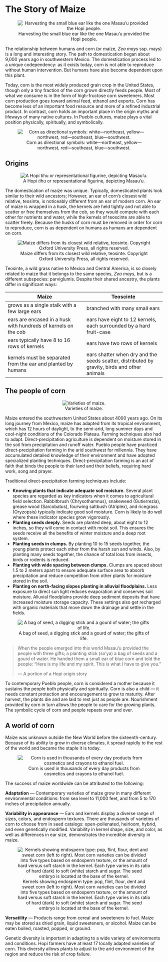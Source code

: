 # The Story of Maize
<div style="text-align: center;">
![Harvesting the small blue ear like the one Masau'u provided the Hopi people.](./images/chapter_2_header.jpg)
</div>

The relationship between humans and corn (or maize, *Zea mays* ssp. mays) is a long and interesting story. The path to domestication began about 9,000 years ago in southwestern Mexico. The domestication process led to a unique codependency: as it exists today, corn is not able to reproduce without human intervention. But humans have also become dependent upon this plant.  

Today, corn is the most widely produced grain crop in the United States, though only a tiny fraction of the corn grown directly feeds people. Most of what we consume is in the form of high-fructose corn sweeteners. Most corn production goes toward animal feed, ethanol and exports. Corn has become less of an important food resource and more of a refined industrial product. In contrast, corn holds an important place in the origin myths and lifeways of many native cultures. In Pueblo cultures, maize plays a vital position physically, spiritually, and symbolically.

<div style="text-align: center;">
![Corn as directional symbols: white—northeast, yellow—northwest, red—southeast, blue—southwest.](./images/directional_corn.jpg)
</div>

## Origins
<div style="text-align: center;">
![A Hopi *tihu* or representational figurine, depicting Masau'u.](./images/section_2.1_origin.jpg)
</div>

The domestication of maize was unique. Typically, domesticated plants look similar to their wild ancestors; However, an ear of corn's closest wild relative, teosinte, is noticeably different from an ear of modern corn. An ear of maize is wrapped in a husk, the kernels are held tightly and not able to scatter or free themselves from the cob, so they would compete with each other for nutrients and water, while the kernels of teoscinte are able to scatter freely. Because the husks of corn must be removed in order for corn to reproduce, corn is as dependent on humans as humans are dependent on corn.

<div style="text-align: center;">
![Maize differs from its closest wild relative, teosinte. Copyright Oxford University Press, all rights reserved.](./images/teosinte.jpg)
</div>

Teosinte, a wild grass native to Mexico and Central America, is so closely related to maize that it belongs to the same species, *Zea mays*, but is a different subspecies: parviglumis. Despite their shared ancestry, the plants differ in significant ways:

| **Maize** | **Teoscinte** |
| --- | --- |
| grows as a single stalk with a few large ears | branched with many small ears |
| ears are encased in a husk with hundreds of kernels on the cob | ears have eight to 12 kernels, each surrounded by a hard fruit-case |
| ears typically have 8 to 16 rows of kernels | ears have two rows of kernels |
| kernels must be separated from the ear and planted by humans | ears shatter when dry and the seeds scatter, distributed by gravity, birds and other animals |

## The people of corn

<div style="text-align: center;">
![Varieties of maize.](./images/varieties.jpg)
</div>

Maize entered the southwestern United States about 4000 years ago. On its long journey from Mexico, maize has adapted from its tropical environment, which has 12 hours of daylight, to the semi-arid, long summer days and cool-night conditions of the Colorado Plateau. Farming techniques also had to adapt. Direct-precipitation agriculture is dependent on moisture stored in the soil from precipitation and runoff water. Pueblo people have practiced direct-precipitation farming in the arid southwest for millennia. They have accumulated detailed knowledge of their environment and have adopted specialized planting techniques. Direct-precipitation farming is an act of faith that binds the people to their land and their beliefs, requiring hard work, song and prayer.

Traditional direct-precipitation farming techniques include:

- **Knowing plants that indicate adequate soil moisture.** Several plant species are regarded as key indicators when it comes to agricultural field selection. Rabbitbrush (Chrysothamnus), snakeweed (Gutierrezia), grease wood (Sarcobatus), fourwing saltbush (Atriplex), and ricegrass (Oryzopsis) typically indicate good soil moisture. Corn is likely to do well where these indicator species grow vigorously.
- **Planting seeds deeply.** Seeds are planted deep, about eight to 12 inches, so they will come in contact with moist soil. This ensures the seeds receive all the benefits of winter moisture and a deep root system. 
- **Planting seeds in clumps.** By planting 10 to 15 seeds together, the young plants protect each other from the harsh sun and winds. Also, by planting many seeds together, the chance of total loss from insects, birds or rodents is reduced.
- **Planting with wide spacing between clumps.** Clumps are spaced about 1.5 to 2 meters apart to ensure adequate surface area to absorb precipitation and reduce competition from other plants for moisture stored in the soil.
- **Planting on north-facing slopes planting in alluvial floodplains.** Less exposure to direct sun light reduces evaporation and conserves soil moisture. Alluvial floodplains provide deep sediment deposits that have increased moisture storage capacity. These settings also get recharged with organic materials that move down the drainage and settle in the fields.

<div style="text-align: center;">
![A bag of seed, a digging stick and a gourd of water; the gifts of life.](./images/gifts_of_life.jpg)
</div>

> When the people emerged into this world Masau'u provided the people with three gifts; a planting stick (so'ya) a bag of seeds and a gourd of water. He handed them a small ear of blue corn and told the people: "Here is my life and my spirit. This is what I have to give you."
>
> --- A portion of a Hopi origin story

To contemporary Pueblo people, corn is considered a mother because it sustains the people both physically and spiritually. Corn is also a child --- it needs constant protection and encouragement to grow to maturity. After harvest, the plants die and are laid to rest just as people are. Nourishment provided by corn in turn allows the people to care for the growing plants. The symbolic cycle of corn and people repeats over and over.

## A world of corn

Maize was unknown outside the New World before the sixteenth-century. Because of its ability to grow in diverse climates, it spread rapidly to the rest of the world and became the staple it is today.

<div style="text-align: center;">
![Corn is used in thousands of every day products from cosmetics and crayons to ethanol fuel.](./images/corn_uses.jpg)
</div>

The success of maize worldwide can be attributed to the following:

**Adaptation** — Contemporary varieties of maize grow in many different environmental conditions: from sea level to 11,000 feet, and from 5 to 170 inches of precipitation annually.

**Variability in appearance** — Ears and kernels display a diverse range of sizes, colors, and endosperm textures. There are thousands of varieties of corn to choose from in seed catalogs: open-pollenated, heirloom, hybrid, and even genetically modified. Variability in kernel shape, size, and color, as well as differences in ear size, demonstrates the incredible diversity in maize.

<div style="text-align: center;">
![Kernels showing endosperm type: pop, flint, flour, dent and sweet corn (left to right). Most corn varieties can be divided into five types based on endosperm texture, or the amount of hard versus soft starch in the kernel. Each type varies in its ratio of hard (dark) to soft (white) starch and sugar. The seed embryo is located at the base of the kernel.](./images/endosperm_types.jpg)
</div>

**Versatility** — Products range from cereal and sweeteners to fuel. Maize may be stored as dried grain, liquid sweeteners, or alcohol. Maize can be eaten boiled, roasted, popped, or ground.

Genetic diversity is important in adapting to a wide variety of environments and conditions. Hopi farmers have at least 17 locally adapted varieties of corn. This diversity allows plants to adjust to the arid environment of the region and reduce the risk of crop failure.
